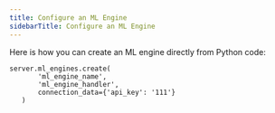 ```yaml
---
title: Configure an ML Engine
sidebarTitle: Configure an ML Engine
---
```


Here is how you can create an ML engine directly from Python code:

```
server.ml_engines.create(
       'ml_engine_name',
       'ml_engine_handler',
       connection_data={'api_key': '111'}
   )
```
